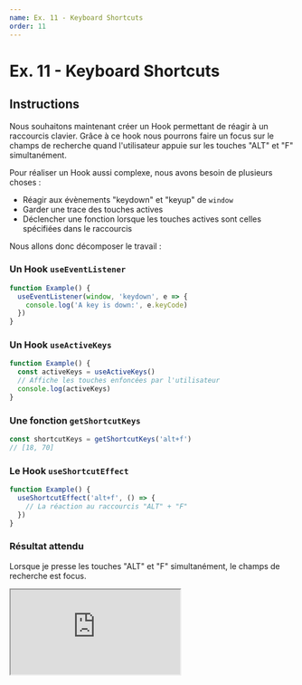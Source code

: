 ```yaml
---
name: Ex. 11 - Keyboard Shortcuts
order: 11
---
```


# Ex. 11 - Keyboard Shortcuts

## Instructions

Nous souhaitons maintenant créer un Hook permettant de réagir à un raccourcis clavier. Grâce à ce hook nous pourrons faire un focus sur le champs de recherche quand l'utilisateur appuie sur les touches "ALT" et "F" simultanément.

Pour réaliser un Hook aussi complexe, nous avons besoin de plusieurs choses :

- Réagir aux évènements "keydown" et "keyup" de `window`
- Garder une trace des touches actives
- Déclencher une fonction lorsque les touches actives sont celles spécifiées dans le raccourcis

Nous allons donc décomposer le travail :

### Un Hook `useEventListener`

```js
function Example() {
  useEventListener(window, 'keydown', e => {
    console.log('A key is down:', e.keyCode)
  })
}
```

### Un Hook `useActiveKeys`

```js
function Example() {
  const activeKeys = useActiveKeys()
  // Affiche les touches enfoncées par l'utilisateur
  console.log(activeKeys)
}
```

### Une fonction `getShortcutKeys`

```js
const shortcutKeys = getShortcutKeys('alt+f')
// [18, 70]
```

### Le Hook `useShortcutEffect`

```js
function Example() {
  useShortcutEffect('alt+f', () => {
    // La réaction au raccourcis "ALT" + "F"
  })
}
```

### Résultat attendu

Lorsque je presse les touches "ALT" et "F" simultanément, le champs de recherche est focus.

<iframe
  src="https://codesandbox.io/embed/github/smooth-code/react-hooks-workshop/tree/end-exercise-11/?fontsize=14&view=preview"
  style={{
    width: '100%',
    height: 500,
    border: 0,
    borderRadius: 4,
    overflow: 'hidden',
  }}
  sandbox="allow-modals allow-forms allow-popups allow-scripts allow-same-origin"
/>

## Aide

### Utilisation d'une fonction dans un `useEffect`

```js
function useMountEffect(effect) {
  const effectRef = useRef()
  effectRef.current = effect

  useEffect(() => {
    effectRef.current()
  }, [effectRef])
}
```

